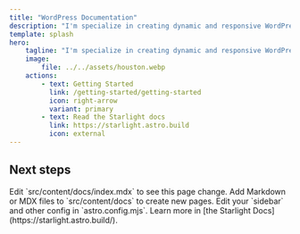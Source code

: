 ```yaml
---
title: "WordPress Documentation"
description: "I'm specialize in creating dynamic and responsive WordPress websites using Full Site Editing (FSE), React components, and Bootstrap. Explore our guides to learn how we build seamless backend solutions and vibrant frontend experiences."
template: splash
hero:
    tagline: "I'm specialize in creating dynamic and responsive WordPress websites using Full Site Editing (FSE), React components, and Bootstrap. Explore our guides to learn how we build seamless backend solutions and vibrant frontend experiences."
    image:
        file: ../../assets/houston.webp
    actions:
        - text: Getting Started
          link: /getting-started/getting-started
          icon: right-arrow
          variant: primary
        - text: Read the Starlight docs
          link: https://starlight.astro.build
          icon: external
---
```



## Next steps

<CardGrid stagger>
	<Card title="Update content" icon="pencil">
		Edit `src/content/docs/index.mdx` to see this page change.
	</Card>
	<Card title="Add new content" icon="add-document">
		Add Markdown or MDX files to `src/content/docs` to create new pages.
	</Card>
	<Card title="Configure your site" icon="setting">
		Edit your `sidebar` and other config in `astro.config.mjs`.
	</Card>
	<Card title="Read the docs" icon="open-book">
		Learn more in [the Starlight Docs](https://starlight.astro.build/).
	</Card>
</CardGrid>
